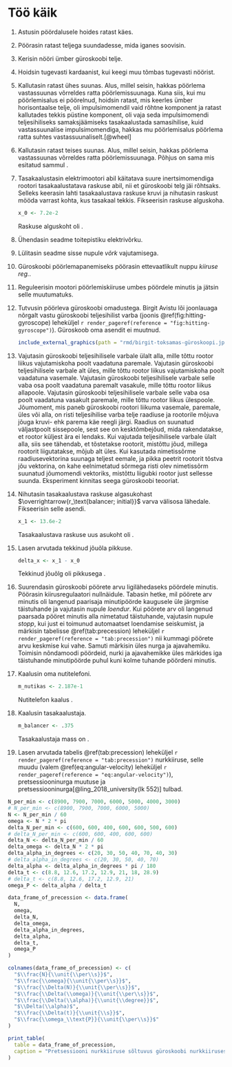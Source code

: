 \onecolumn

# Töö käik

1. Astusin pöördalusele hoides ratast käes.

2. Pöörasin ratast teljega suundadesse, mida iganes soovisin.

3. Kerisin nööri ümber güroskoobi telje.

4. Hoidsin tugevasti kardaanist, kui keegi muu tõmbas tugevasti nöörist.

5. Kallutasin ratast ühes suunas. Alus, millel seisin, hakkas pöörlema vastassuunas võrreldes ratta pöörlemissuunaga. Kuna siis, kui mu pöörlemisalus ei pöörelnud, hoidsin ratast, mis keerles ümber horisontaalse telje, oli impulsimomendil vaid rõhtne komponent ja ratast kallutades tekkis püstine komponent, oli vaja seda impulsimomendi teljesihiliseks samaksjäämiseks tasakaalustada samasihilise, kuid vastassuunalise impulsimomendiga, hakkas mu pöörlemisalus pöörlema ratta suhtes vastassuunaliselt.[@wheel]

6. Kallutasin ratast teises suunas. Alus, millel seisin, hakkas pöörlema vastassuunas võrreldes ratta pöörlemissuunaga. Põhjus on sama mis esitatud sammul \num{5}.

7.  Tasakaalustasin elektrimootori abil käitatava suure inertsimomendiga rootori tasakaalustatava raskuse abil, nii et güroskoobi telg jäi rõhtsaks. Selleks keerasin lahti tasakaalustava raskuse kruvi ja nihutasin raskust mööda varrast kohta, kus tasakaal tekkis. Fikseerisin raskuse alguskoha.
    
    ```r
    x_0 <- 7.2e-2
    
    ```
    
    Raskuse alguskoht oli \qty{`r as.character(x_0)`}{\m}.
    
8. Ühendasin seadme toitepistiku elektrivõrku.

9. Lülitasin seadme sisse nupule *võrk* vajutamisega.

10. Güroskoobi pöörlemapanemiseks pöörasin ettevaatlikult nuppu *kiiruse reg.*.

11. Reguleerisin mootori pöörlemiskiiruse umbes \num{6000} pöördele minutis ja jätsin selle muutumatuks.

12. Tutvusin pöörleva güroskoobi omadustega. Birgit Avistu lõi joonlauaga nõrgalt vastu güroskoobi teljesihilist varba (joonis \@ref(fig:hitting-gyroscope) leheküljel `r render_pageref(reference = "fig:hitting-gyroscope")`). Güroskoob oma asendit ei muutnud.

    ```r
    include_external_graphics(path = "rmd/birgit-toksamas-güroskoopi.jpg")
    
    ```
    
13. Vajutasin güroskoobi teljesihilisele varbale ülalt alla, mille tõttu rootor liikus vajutamiskoha poolt vaadatuna paremale. Vajutasin güroskoobi teljesihilisele varbale alt üles, mille tõttu rootor liikus vajutamiskoha poolt vaadatuna vasemale. Vajutasin güroskoobi teljesihilisele varbale selle vaba osa poolt vaadatuna paremalt vasakule, mille tõttu rootor liikus allapoole. Vajutasin güroskoobi teljesihilisele varbale selle vaba osa poolt vaadatuna vasakult paremale, mille tõttu rootor liikus ülespoole. Jõumoment, mis paneb güroskoobi rootori liikuma vasemale, paremale, üles või alla, on risti teljesihilise varba telje raadiuse ja rootorile mõjuva jõuga kruvi- ehk parema käe reegli järgi. Raadius on suunatud väljastpoolt sissepoole, sest see on kesktõmbejõud, mida rakendatakse, et rootor küljest ära ei lendaks. Kui vajutada teljesihilisele varbale ülalt alla, siis see tähendab, et tõstetakse rootorit, mistõttu jõud, millega rootorit liigutatakse, mõjub alt üles. Kui kasutada nimetissõrme raadiusevektorina suunaga teljest eemale, ja pikka peetrit rootorit tõstva jõu vektorina, on kahe eelnimetatud sõrmega risti olev nimetissõrm suunatud jõumomendi vektoriks, mistõttu liigubki rootor just sellesse suunda. Eksperiment kinnitas seega güroskoobi teooriat.

14. Nihutasin tasakaalustava raskuse algasukohast $\overrightarrow{r_\text{balancer; initial}}$ varva välisosa lähedale. Fikseerisin selle asendi.
    
    ```r
    x_1 <- 13.6e-2
    
    ```
    
    Tasakaalustava raskuse uus asukoht oli \qty{`r as.character(x_1)`}{\m}.
    
15. Lasen arvutada tekkinud jõuõla pikkuse.

    ```r
    delta_x <- x_1 - x_0
    
    ```
    
    Tekkinud jõuõlg oli pikkusega \qty{`r as.character(delta_x)`}{\m}.
    
16. Suurendasin güroskoobi pöörete arvu ligilähedaseks \num{10000} pöördele minutis. Pöörasin kiirusregulaatori nullnäidule. Tabasin hetke, mil pöörete arv minutis oli langenud paarisaja minutipöörde kaugusele üle järgmise täistuhande ja vajutasin nupule *loendur*. Kui pöörete arv oli langenud paarsada pööret minutis  alla nimetatud täistuhande, vajutasin nupule *stopp*, kui just ei toimunud automaatset loendamise seiskumist, ja märkisin tabelisse \@ref(tab:precession) leheküljel `r render_pageref(reference = "tab:precession")` nii kummagi pöörete arvu keskmise kui vahe. Samuti märkisin üles nurga ja ajavahemiku. Toimisin nõndamoodi pöördeid, nurki ja ajavahemikke üles märkides iga täistuhande minutipöörde puhul kuni kolme tuhande pöördeni minutis.

17. Kaalusin oma nutitelefoni.

    ```r
    m_nutikas <- 2.187e-1
    
    ```
    
    Nutitelefon kaalus \qty{`r as.character(m_nutikas)`}{\kg}.
    
18. Kaalusin tasakaalustaja.

    ```r
    m_balancer <- .375
    
    ```
    
    Tasakaalustaja mass on \qty{`r as.character(m_balancer)`}{\kg}.
    
18. Lasen arvutada tabelis \@ref(tab:precession) leheküljel `r render_pageref(reference = "tab:precession")` nurkkiiruse, selle muudu (valem \@ref(eq:angular-velocity) leheküljel `r render_pageref(reference = "eq:angular-velocity")`), pretsessiooninurga muutuse ja pretsessiooninurga[@ling_2018_university(lk 552)] tulbad.

```r
N_per_min <- c(8900, 7900, 7000, 6000, 5000, 4000, 3000)
# N_per_min <- c(8900, 7900, 7000, 6000, 5000)
N <- N_per_min / 60
omega <- N * 2 * pi
delta_N_per_min <- c(600, 600, 400, 600, 600, 500, 600)
# delta_N_per_min <- c(600, 600, 400, 600, 600)
delta_N <- delta_N_per_min / 60
delta_omega <- delta_N * 2 * pi
delta_alpha_in_degrees <- c(20, 30, 50, 40, 70, 40, 30)
# delta_alpha_in_degrees <- c(20, 30, 50, 40, 70)
delta_alpha <- delta_alpha_in_degrees * pi / 180
delta_t <- c(8.8, 12.6, 17.2, 12.9, 21, 18, 28.9)
# delta_t <- c(8.8, 12.6, 17.2, 12.9, 21)
omega_P <- delta_alpha / delta_t

data_frame_of_precession <- data.frame(
  N,
  omega,
  delta_N,
  delta_omega,
  delta_alpha_in_degrees,
  delta_alpha,
  delta_t,
  omega_P
)

colnames(data_frame_of_precession) <- c(
  "$\\frac{N}{\\unit{\\per\\s}}$",
  "$\\frac{\\omega}{\\unit{\\per\\s}}$",
  "$\\frac{\\Delta(N)}{\\unit{\\per\\s}}$",
  "$\\frac{\\Delta(\\omega)}{\\unit{\\per\\s}}$",
  "$\\frac{\\Delta(\\alpha)}{\\unit{\\degree}}$",
  "$\\Delta(\\alpha)$",
  "$\\frac{\\Delta(t)}{\\unit{\\s}}$",
  "$\\frac{\\omega_\\text{P}}{\\unit{\\per\\s}}$"
)

print_table(
  table = data_frame_of_precession,
  caption = "Pretsessiooni nurkkiiruse sõltuvus güroskoobi nurkkiirusest."
)

```

\twocolumn

